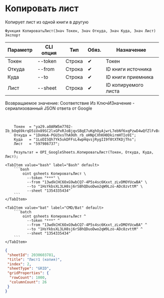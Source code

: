 ﻿---
sidebar_position: 3
---


# Копировать лист
 Копирует лист из одной книги в другую



`Функция КопироватьЛист(Знач Токен, Знач Откуда, Знач Куда, Знач Лист) Экспорт`

  | Параметр | CLI опция | Тип | Обяз. | Назначение |
  |-|-|-|-|-|
  | Токен | --token | Строка | &#x2714; | Токен |
  | Откуда | --from | Строка | &#x2714; | ID книги источника |
  | Куда | --to | Строка | &#x2714; | ID книги приемника |
  | Лист | --sheet | Строка | &#x2714; | ID копируемого листа |

  
  Возвращаемое значение:   Соответствие Из КлючИЗначение - сериализованный JSON ответа от Google

<br/>




```bsl title="Пример использования для 1С:Предприятие/OneScript"
    Токен  = "ya29.a0ARW5m7702-Ib_bOq69krqD5iUx89SC2lxGPxRJoBjqvSBqE7uKghOyAjwrL7ebNf6xqPzwD4wQfZlFvBrb7QsWlw5PGW_SvkFr57Y8Js...";
    Откуда = "1DoHoA-PGU3xsThA9Uh_rb_oHNpCXhKH0DkirmHTIo9I";
    Куда   = "1LoDISQh7Yk5ukDFFsL4wpHqvsjRygII9f0tXTKDjThs";
    Лист   = "597986737";

    Результат = OPI_GoogleSheets.КопироватьЛист(Токен, Откуда, Куда, Лист);
```
    

 <Tabs>
  
    <TabItem value="bash" label="Bash" default>
        ```bash
            oint gsheets КопироватьЛист \
              --token "***" \
              --from "13wdkCHC6OxG9wbCQ7-4P5s4sc6Kxxt_zLvDMOYUcwBA" \
              --to "1HsYkbsXL3LH8sj6rSBhQDuoDwo2qW9Lzo-ADc8zvttM" \
              --sheet "1354335434"
        ```
    </TabItem>
  
    <TabItem value="bat" label="CMD/Bat" default>
        ```batch
            oint gsheets КопироватьЛист ^
              --token "***" ^
              --from "13wdkCHC6OxG9wbCQ7-4P5s4sc6Kxxt_zLvDMOYUcwBA" ^
              --to "1HsYkbsXL3LH8sj6rSBhQDuoDwo2qW9Lzo-ADc8zvttM" ^
              --sheet "1354335434"
        ```
    </TabItem>
</Tabs>


```json title="Результат"
{
 "sheetId": 2030603781,
 "title": "Лист1 (копия)",
 "index": 2,
 "sheetType": "GRID",
 "gridProperties": {
  "rowCount": 1000,
  "columnCount": 26
 }
}
```
